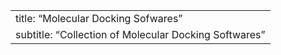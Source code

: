 
---
title: "Molecular Docking Sofwares"
subtitle: "Collection of Molecular Docking Softwares"
---








